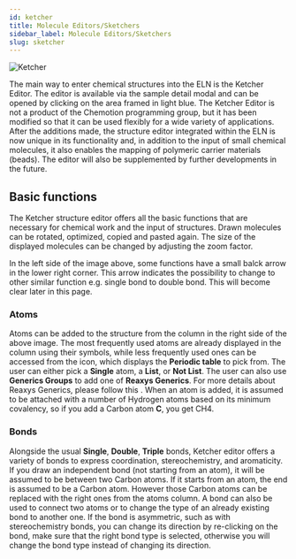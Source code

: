 ```yaml
---
id: ketcher
title: Molecule Editors/Sketchers 
sidebar_label: Molecule Editors/Sketchers 
slug: sketcher
---
```

![Ketcher](/img/ketcher.png)

The main way to enter chemical structures into the ELN is the Ketcher Editor. The editor is available via the sample detail modal and can be opened by clicking on the area framed in light blue. The Ketcher Editor is not a product of the Chemotion programming group, but it has been modified so that it can be used flexibly for a wide variety of applications. After the additions made, the structure editor integrated within the ELN is now unique in its functionality and, in addition to the input of small chemical molecules, it also enables the mapping of polymeric carrier materials (beads). The editor will also be supplemented by further developments in the future. 

## Basic functions 

The Ketcher structure editor offers all the basic functions that are necessary for chemical work and the input of structures. Drawn molecules can be rotated, optimized, copied and pasted again. The size of the displayed molecules can be changed by adjusting the zoom factor. 

In the left side of the image above, some functions have a small balck arrow in the lower right corner. This arrow indicates the possibility to change to other similar function e.g. single bond to double bond. This will become clear later in this page. 

### Atoms


Atoms can be added to the structure from the column in the right side of the above image. The most frequently used atoms are already displayed in the column using their symbols, while less frequently used ones can be accessed from the <FontAwesomeIcon icon={faEllipsisH} size="lg"/> icon, which displays the **Periodic table** to pick from. The user can either pick a **Single** atom,  a **List**, or **Not List**.  The user can also use **Generics Groups** to add one of **Reaxys Generics**. For more details about Reaxys Generics, please follow this . When an atom is added, it is assumed to be attached with a number of Hydrogen atoms based on its minimum covalency, so if you add a Carbon atom **C**, you get CH4. 
 
### Bonds

Alongside the usual **Single**, **Double**, **Triple** bonds, Ketcher editor offers a variety of bonds to express coordination, stereochemistry, and aromaticity.  If you draw an independent bond (not starting from an atom), it will be assumed to be between two Carbon atoms. If it starts from an atom, the end is assumed to be a Carbon atom. However those Carbon atoms can be replaced with the right ones from the atoms column. A bond can also be used to connect two atoms or to change the type of an already existing bond to another one. If the bond is asymmetric, such as with stereochemistry bonds, you can change its direction by re-clicking on the bond, make sure that the right bond type is selected, otherwise you will change the bond type instead of changing its direction.  
